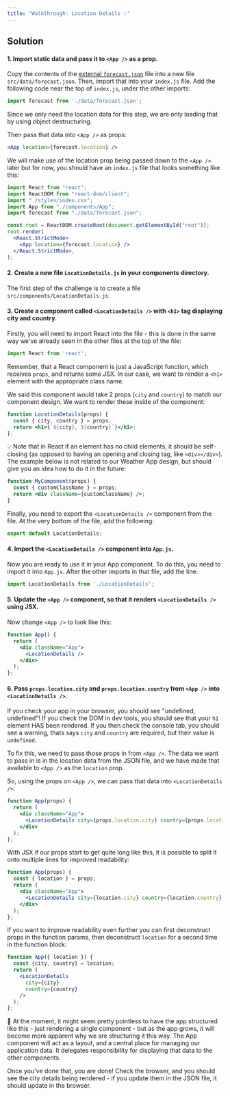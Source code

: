 ```yaml
---
title: "Walkthrough: Location Details 💡"
---
```


## Solution

#### 1. Import static data and pass it to `<App />` as a prop.

Copy the contents of the [external `forecast.json`](https://s3.eu-west-2.amazonaws.com/mcrcodes/weather/forecast.json) file into a new file `src/data/forecast.json`. Then, import that into your `index.js` file. Add the following code near the top of `index.js`, under the other imports:

```js
import forecast from './data/forecast.json';
```

Since we only need the location data for this step, we are only loading that by using object destructuring.

Then pass that data into `<App />` as props:

```jsx
<App location={forecast.location} />
```

We will make use of the location prop being passed down to the `<App />` later but for now, you should have an `index.js` file that looks something like this:

```jsx
import React from "react";
import ReactDOM from "react-dom/client";
import "./styles/index.css";
import App from "./components/App";
import forecast from "./data/forecast.json";

const root = ReactDOM.createRoot(document.getElementById("root"));
root.render(
  <React.StrictMode>
    <App location={forecast.location} />
  </React.StrictMode>,
);
```

#### 2. Create a new file `LocationDetails.js` in your components directory.

The first step of the challenge is to create a file `src/components/LocationDetails.js`.

#### 3. Create a component called `<LocationDetails />` with `<h1>` tag displaying city and country.

Firstly, you will need to import React into the file - this is done in the same way we've already seen in the other files at the top of the file:

```jsx
import React from 'react';
```

Remember, that a React component is just a JavaScript function, which receives `props`, and returns some JSX. In our case, we want to render a `<h1>` element with the appropriate class name.

We said this component would take 2 props (`city` and `country`) to match our component design. We want to render these inside of the component:

```jsx
function LocationDetails(props) {
  const { city, country } = props;
  return <h1>{`${city}, ${country}`}</h1>;
};
```

💡 Note that in React if an element has no child elements, it should be self-closing (as opposed to having an opening and closing tag, like `<div></div>`). The example below is not related to our Weather App design, but should give you an idea how to do it in the future:

```jsx
function MyComponent(props) {
  const { customClassName } = props;
  return <div className={customClassName} />;
}
```

Finally, you need to export the `<LocationDetails />` component from the file. At the very bottom of the file, add the following:

```jsx
export default LocationDetails; 
```

#### 4. Import the `<LocationDetails />` component into `App.js`.

Now you are ready to use it in your App component. 
To do this, you need to import it into `App.js`. After the other imports in that file, add the line:

```jsx
import LocationDetails from './LocationDetails';
```

#### 5. Update the `<App />` component, so that it renders `<LocationDetails />` using JSX.

Now change `<App />` to look like this:

```jsx
function App() {
  return (
    <div className="App">
      <LocationDetails />
    </div>
  );
};
```

#### 6. Pass `props.location.city` and `props.location.country` from `<App />` into `<LocationDetails />`.

If you check your app in your browser, you should see "undefined, undefined"! If you check the DOM in dev tools, you should see that your `h1` element HAS been rendered. If you then check the console tab, you should see a warning, thats says `city` and `country` are required, but their value is `undefined`.

To fix this, we need to pass those props in from `<App />`. The data we want to pass in is in the location data from the JSON file, and we have made that available to `<App />` as the `location` prop.

So, using the props on `<App />`, we can pass that data into `<LocationDetails />`:

```jsx
function App(props) {
  return (
    <div className="App">
      <LocationDetails city={props.location.city} country={props.location.country} />
    </div>
  );
};
```

With JSX if our props start to get quite long like this, it is possible to split it onto multiple lines for improved readability:

```jsx
function App(props) {
  const { location } = props;
  return (
    <div className="App">
      <LocationDetails city={location.city} country={location.country} />
    </div>
  );
};
```

If you want to improve readability even further you can first deconstruct props in the function params, then deconstruct `location` for a second time in the function block:

```jsx
function App({ location }) {
  const {city, country} = location;
  return (
    <LocationDetails
      city={city}
      country={country}
    />
  );
};
```

🤔 At the moment, it might seem pretty pointless to have the app structured like this - just rendering a single component - but as the app grows, it will become more apparent why we are structuring it this way. The App component will act as a layout, and a central place for managing our application data. It delegates responsibility for displaying that data to the other components.
 
Once you've done that, you are done! Check the browser, and you should see the city details being rendered - if you update them in the JSON file, it should update in the browser.